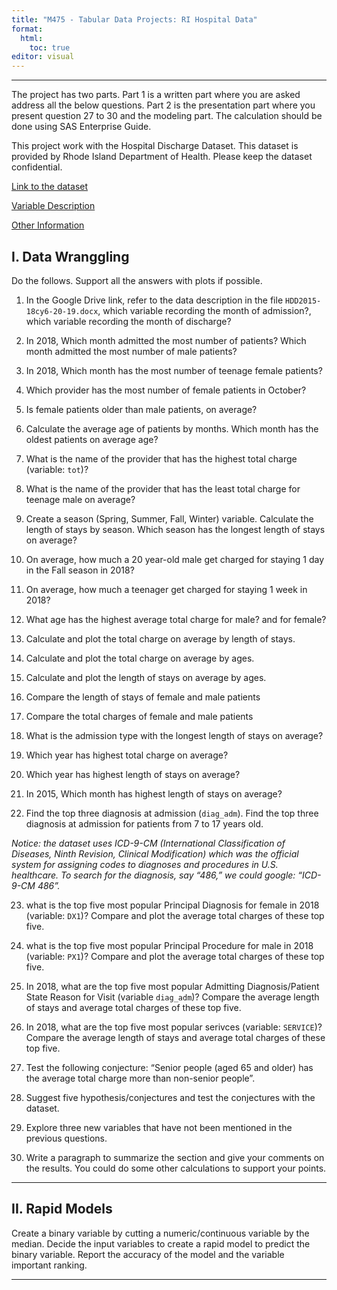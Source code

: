 ```yaml
---
title: "M475 - Tabular Data Projects: RI Hospital Data"
format: 
  html:
    toc: true
editor: visual
---
```


------------------------------------------------------------------------

The project has two parts. Part 1 is a written part where you are asked address all the below questions.  Part 2 is the presentation part where you present question 27 to 30 and the modeling part. The calculation should be done using SAS Enterprise Guide.

This project work with the Hospital Discharge Dataset. This dataset is provided by  Rhode Island Department of Health.  Please keep the dataset confidential. 

[Link to the dataset](https://drive.google.com/file/d/13Lq7OJLp-gq_z5qPPp0lZzZxDiB62LR2/view?usp=drive_link)

[Variable Description](https://docs.google.com/document/d/1xh_2YQ4Op1izUHRIgrTPyDXk-8TEavw-/edit#heading=h.gjdgxs)

[Other Information](https://drive.google.com/drive/u/2/folders/15QNBf6YYKocK2nNIfpKDer58kQnCPNZJ)

## I. Data Wranggling

Do the follows. Support all the answers with plots if possible. 

1.  In the Google Drive link, refer to the data description in the file `HDD2015-18cy6-20-19.docx`, which variable recording the month of admission?, which variable recording the month of discharge?

2.  In 2018, Which month admitted the most number of patients? Which month admitted the most number of male patients? 

3.  In 2018, Which month has the most number of teenage female patients?

4. Which provider has the most number of female patients in October?

5. Is female patients older than male patients, on average?

6. Calculate the average age of patients by months. Which month has the oldest patients on average age?

7. What is the name of the provider that has the highest total charge (variable: `tot`)?

8. What is the name of the provider that has the least total charge for teenage male on average?

9. Create a season (Spring, Summer, Fall, Winter) variable. Calculate the length of stays by season. Which season has the longest length of stays on average?

10. On average, how much a 20 year-old male get charged for staying 1 day in the Fall season in 2018?

11. On average, how much a teenager get charged for staying 1 week in 2018?

12. What age has the highest average total charge for male? and for female? 

13. Calculate and plot the total charge on average by length of stays. 

14. Calculate and plot the total charge on average by ages. 

15. Calculate and plot the length of stays on average by ages. 

16. Compare the length of stays of female and male patients

17. Compare the total charges of female and male patients

18. What is the admission type with the longest length of stays on average?

19. Which year has highest total charge on average?

20. Which year has highest length of stays on average?

21. In 2015, Which month has highest length of stays on average?

22. Find the top three diagnosis at admission (`diag_adm`). Find the top three diagnosis at admission for patients from 7 to 17 years old.

*Notice: the dataset uses ICD-9-CM (International Classification of Diseases, Ninth Revision, Clinical Modification) which was the official system for assigning codes to diagnoses and procedures in U.S. healthcare.  To search for the diagnosis, say "486," we could google: "ICD-9-CM 486". *

23. what is the top five most popular  Principal Diagnosis for female in 2018 (variable: `DX1`)? Compare and plot the average total charges of these top five. 

24. what is the top five most popular  Principal Procedure for male in 2018 (variable: `PX1`)? Compare and plot the average total charges of these top five.

25. In 2018, what are the top five most popular  Admitting Diagnosis/Patient State Reason for Visit (variable `diag_adm`)?  Compare the average length of stays and average total charges of these top five. 

26. In 2018, what are the top five most popular  serivces (variable: `SERVICE`)?  Compare the average length of stays and average total charges of these top five. 

27. Test the following conjecture: "Senior people (aged 65 and older) has the average total charge more than non-senior people". 

28. Suggest five hypothesis/conjectures and test the conjectures with the dataset. 

29. Explore three new variables that have not been mentioned in the previous questions. 

30. Write a paragraph to summarize the section and give your comments on the results. You could do some other calculations to support your points.

------------------------------------------------------------------------

## II. Rapid Models

Create a binary variable by cutting a numeric/continuous variable by the median. Decide the input variables to create a rapid model to predict the binary variable. Report the accuracy of the model and the variable important ranking. 

------------------------------------------------------------------------


